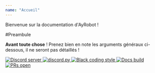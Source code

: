 ---
name: "Accueil"
---

Bienvenue sur la documentation d'AyRobot !

#Preambule

**Avant toute chose** ! Prenez bien en note les arguments généraux ci-dessous, il ne seront pas détaillés !

<a href="https://discord.gg/aypierre">
    <img src="https://discordapp.com/api/guilds/264154411939397632/embed.png" alt="Discord server"/>
</a>

<a href="https://github.com/Rapptz/discord.py">
    <img src="https://img.shields.io/badge/discord-py-blue.svg" alt="discord.py"/>
</a>

<a href="https://github.com/ambv/black">
    <img src="https://img.shields.io/badge/code%20style-black-000000.svg" alt="Black coding style"/>
</a>

<a href="https://ayrobot.netlify.com">
    <img src="https://i.ytimg.com/vi/MwWPpLGyddY/mqdefault.jpg" alt="Docs build"/>
</a>

<a href="http://makeapullrequest.com">
    <img src="https://img.shields.io/badge/PRs-welcome-brightgreen.svg?style=flat-square" alt="PRs open"/>
</a>